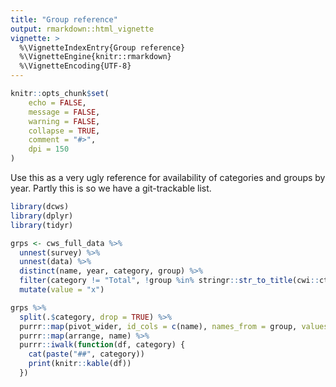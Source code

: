 ```yaml
---
title: "Group reference"
output: rmarkdown::html_vignette
vignette: >
  %\VignetteIndexEntry{Group reference}
  %\VignetteEngine{knitr::rmarkdown}
  %\VignetteEncoding{UTF-8}
---
```


```r
knitr::opts_chunk$set(
	echo = FALSE,
	message = FALSE,
	warning = FALSE,
	collapse = TRUE,
	comment = "#>",
	dpi = 150
)
```

Use this as a very ugly reference for availability of categories and groups by year. Partly this is so we have a git-trackable list.

```r
library(dcws)
library(dplyr)
library(tidyr)
```

```r
grps <- cws_full_data %>%
  unnest(survey) %>%
  unnest(data) %>%
  distinct(name, year, category, group) %>%
  filter(category != "Total", !group %in% stringr::str_to_title(cwi::ct5_clusters$cluster)) %>%
  mutate(value = "x")

grps %>%
  split(.$category, drop = TRUE) %>%
  purrr::map(pivot_wider, id_cols = c(name), names_from = group, values_from = year, values_fn = list(year = toString), names_sort = TRUE, values_fill = "") %>%
  purrr::map(arrange, name) %>%
  purrr::iwalk(function(df, category) {
    cat(paste("##", category))
    print(knitr::kable(df))
  })
```



